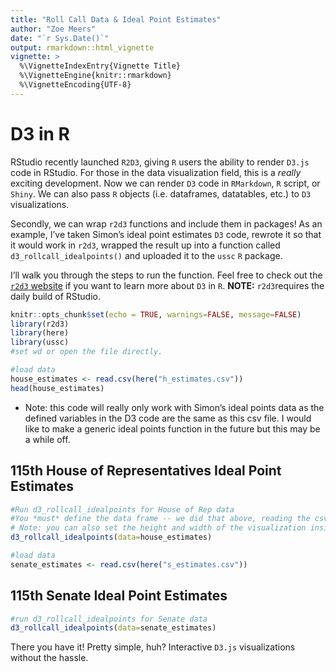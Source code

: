 ```yaml
---
title: "Roll Call Data & Ideal Point Estimates"
author: "Zoe Meers"
date: "`r Sys.Date()`"
output: rmarkdown::html_vignette
vignette: >
  %\VignetteIndexEntry{Vignette Title}
  %\VignetteEngine{knitr::rmarkdown}
  %\VignetteEncoding{UTF-8}
---
```


# D3 in R

RStudio recently launched `R2D3`, giving `R` users the ability to render `D3.js` code in RStudio. For those in the data visualization field, this is a *really* exciting development. Now we can render `D3` code in `RMarkdown`, `R` script, or `Shiny`. We can also pass `R` objects (i.e. dataframes, datatables, etc.) to `D3` visualizations.

Secondly, we can wrap `r2d3` functions and include them in packages! As an example, I've taken Simon's ideal point estimates `D3` code, rewrote it so that it would work in `r2d3`, wrapped the result up into a function called `d3_rollcall_idealpoints()` and uploaded it to the `ussc` `R` package. 

I'll walk you through the steps to run the function. Feel free to check out the [`r2d3` website](https://rstudio.github.io/r2d3) if you want to learn more about `D3` in `R`.  **NOTE:** `r2d3`requires the daily build of RStudio.

```r
knitr::opts_chunk$set(echo = TRUE, warnings=FALSE, message=FALSE)
library(r2d3)
library(here)
library(ussc)
#set wd or open the file directly. 
```


```r
#load data
house_estimates <- read.csv(here("h_estimates.csv"))
head(house_estimates)
```
* Note: this code will really only work with Simon's ideal points data as the defined variables in the D3 code are the same as this csv file. I would like to make a generic ideal points function in the future but this may be a while off.


## 115th House of Representatives Ideal Point Estimates
```r
#Run d3_rollcall_idealpoints for House of Rep data
#You *must* define the data frame -- we did that above, reading the csv file to house_estimates and defined the data below in the function itself. This is the beauty of r2d3 -- any data frame or R object will work if the variables match.
# Note: you can also set the height and width of the visualization inside the function or you can add it to the R chunk.
d3_rollcall_idealpoints(data=house_estimates)
```

```r
#load data
senate_estimates <- read.csv(here("s_estimates.csv"))
```

## 115th Senate Ideal Point Estimates
```r
#run d3_rollcall_idealpoints for Senate data
d3_rollcall_idealpoints(data=senate_estimates)
```

There you have it! Pretty simple, huh? Interactive `D3.js` visualizations without the hassle. 